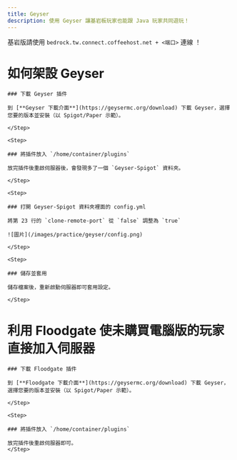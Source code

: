 ```yaml
---
title: Geyser
description: 使用 Geyser 讓基岩板玩家也能跟 Java 玩家共同遊玩！
---
```



<Callout title="連線方式">基岩版請使用 `bedrock.tw.connect.coffeehost.net + <端口>` 連線 ！</Callout>

# 如何架設 Geyser

<Steps>
	<Step>
  
	### 下載 Geyser 插件

    到 [**Geyser 下載介面**](https://geysermc.org/download) 下載 Geyser，選擇您要的版本並安裝（以 Spigot/Paper 示範）。

    </Step>

    <Step>

    ### 將插件放入 `/home/container/plugins`

    放完插件後重啟伺服器後，會發現多了一個 `Geyser-Spigot` 資料夾。

    </Step>

    <Step>

    ### 打開 Geyser-Spigot 資料夾裡面的 config.yml

    將第 23 行的 `clone-remote-port` 從 `false` 調整為 `true`

    ![圖片](/images/practice/geyser/config.png)

    </Step>

    <Step>

    ### 儲存並套用

    儲存檔案後，重新啟動伺服器即可套用設定。

    </Step>

</Steps>

# 利用 Floodgate 使未購買電腦版的玩家直接加入伺服器

<Steps>
	<Step>
  
	### 下載 Floodgate 插件

    到 [**Floodgate 下載介面**](https://geysermc.org/download) 下載 Geyser，選擇您要的版本並安裝（以 Spigot/Paper 示範）。

    </Step>

    <Step>

    ### 將插件放入 `/home/container/plugins`

    放完插件後重啟伺服器即可。
    </Step>

</Steps>
